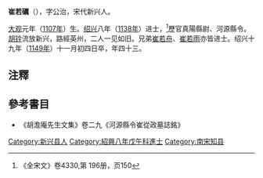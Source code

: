 '''崔若礪'''（{{bd|1107年||1149年}}），字公治，宋代新兴人。

[[大观|大观]]元年（[[1107年|1107年]]）生。[[绍兴|绍兴]]八年（[[1138年|1138年]]）进士，<ref>《全宋文》卷4330,第 196册，页150</ref>歷官真陽縣尉、河源縣令。[[胡铨|胡铨]]流放新兴，路經英州，二人一见如旧。兄弟[[崔若舟|崔若舟]]、[[崔若雨|崔若雨]]亦皆进士。绍兴十九年（[[1149年|1149年]]）十一月初四日卒，年四十三。

==注釋==
{{reflist}}

==參考書目==
* 《胡澹庵先生文集》卷二九《河源縣令崔從政墓誌銘》

[[Category:新兴县人|Category:新兴县人]]
[[Category:紹興八年戊午科進士|Category:紹興八年戊午科進士]]
[[Category:南宋知县|Category:南宋知县]]